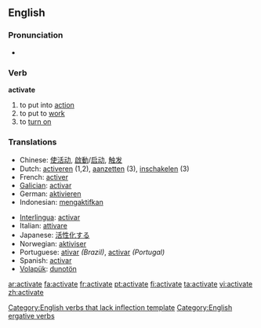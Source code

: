 ==English==

===Pronunciation===
*{{audio|en-us-activate.ogg|Audio (US)}}

===Verb===
'''activate'''[[Category:English verbs that lack inflection template]]

# to put into [[action]]
# to put to [[work]]
# to [[turn on]]

===Translations===
{{rfc-level|Translations at L3+ (AutoFormat would have corrected level of Translations)}}
{{top}}
*Chinese: [[使活动]], [[啟動]]/[[启动]], [[触发]]
*Dutch: [[activeren]] (1,2), [[aanzetten]] (3), [[inschakelen]] (3)
*French: [[activer]]
*[[Galician]]: [[activar]]
*German: [[aktivieren]]
*Indonesian: [[aktif|mengaktifkan]]
{{mid}}
*[[Interlingua]]: [[activar]]
*Italian: [[attivare]]
*Japanese: [[活性化]]する
*Norwegian: [[aktiviser]]
*Portuguese: [[ativar]] ''(Brazil)'', [[activar]] ''(Portugal)''
*Spanish: [[activar]]
*[[Volapük]]: [[dunotön]]
{{bottom}}

[[Category:English ergative verbs]]

[[ar:activate]]
[[fa:activate]]
[[fr:activate]]
[[pt:activate]]
[[fi:activate]]
[[ta:activate]]
[[vi:activate]]
[[zh:activate]]
